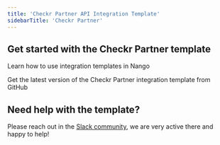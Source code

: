 ```yaml
---
title: 'Checkr Partner API Integration Template'
sidebarTitle: 'Checkr Partner'
---
```


## Get started with the Checkr Partner template

<Card title="How to use integration templates"
      href="/understand/concepts/templates"
      icon="book-open">
    Learn how to use integration templates in Nango
</Card>

<Card title="Get the Checkr Partner template"
      href="https://github.com/NangoHQ/nango/tree/master/integration-templates/checkr-partner"
      icon="github">
    Get the latest version of the Checkr Partner integration template from GitHub
</Card>

## Need help with the template?
Please reach out in the [Slack community](https://nango.dev/slack), we are very active there and happy to help!
